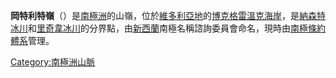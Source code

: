 '''岡特利特嶺'''（{{lang-en|Gauntlet Ridge}}）是[[南極洲|南極洲]]的山嶺，位於[[維多利亞地|維多利亞地]]的[[博克格雷溫克海岸|博克格雷溫克海岸]]，是[[納森特冰川|納森特冰川]]和[[里奇韋冰川|里奇韋冰川]]的分界點，由[[新西蘭|新西蘭]]南極名稱諮詢委員會命名，現時由[[南極條約體系|南極條約體系]]管理。

{{coord|73|25|S|167|35|E|source:GNIS|display=title}}

{{DEFAULTSORT:Gauntlet Ridge}}
[[Category:南極洲山脈|Category:南極洲山脈]]


{{BorchgrevinkCoast-geo-stub}}